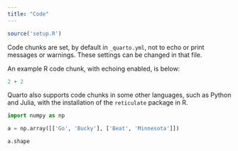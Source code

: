 ```yaml
---
title: "Code"
---
```


```r
source('setup.R')
```

Code chunks are set, by default in `_quarto.yml`, not to echo or print messages or warnings. These settings can be changed in that file.

An example R code chunk, with echoing enabled, is below:

```r
2 + 2
```

Quarto also supports code chunks in some other languages, such as Python and Julia, with the installation of the `reticulate` package in R.

```python
import numpy as np

a = np.array([['Go', 'Bucky'], ['Beat', 'Minnesota']])

a.shape
```